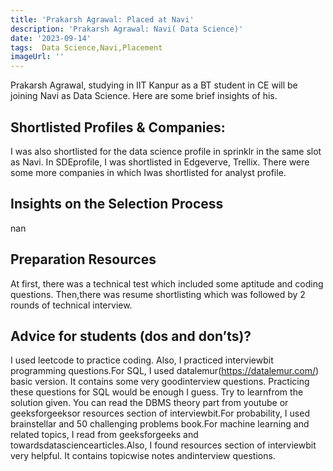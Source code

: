 ```yaml
---
title: 'Prakarsh Agrawal: Placed at Navi'
description: 'Prakarsh Agrawal: Navi( Data Science)'
date: '2023-09-14'
tags:  Data Science,Navi,Placement
imageUrl: ''
---
```


Prakarsh Agrawal, studying in IIT Kanpur as a BT student in CE will be joining Navi as  Data Science. Here are some brief insights of his.

## Shortlisted Profiles & Companies:
I was also shortlisted for the data science profile in sprinklr in the same slot as Navi. In SDEprofile, I was shortlisted in Edgeverve, Trellix. There were some more companies in which Iwas shortlisted for analyst profile.

## Insights on the Selection Process
nan

##  Preparation Resources
At first, there was a technical test which included some aptitude and coding questions. Then,there was resume shortlisting which was followed by 2 rounds of technical interview.

## Advice for students (dos and don’ts)? 
I used leetcode to practice coding. Also, I practiced interviewbit programming questions.For SQL, I used datalemur(https://datalemur.com/) basic version. It contains some very goodinterview questions. Practicing these questions for SQL would be enough I guess. Try to learnfrom the solution given. You can read the DBMS theory part from youtube or geeksforgeeksor resources section of interviewbit.For probability, I used brainstellar and 50 challenging problems book.For machine learning and related topics, I read from geeksforgeeks and towardsdatasciencearticles.Also, I found resources section of interviewbit very helpful. It contains topicwise notes andinterview questions.

